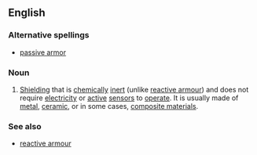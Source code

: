 ==English==

===Alternative spellings===
{{wikipedia}}
* [[passive armor]] {{qualifier|US}}

===Noun===
{{en-noun|sg=[[passive]] [[armour]]}}

# {{British|Canada}} [[shielding|Shielding]] that is [[chemically]] [[inert]] (unlike [[reactive armour]]) and does not require [[electricity]] or [[active]] [[sensors]] to [[operate]]. It is usually made of [[metal]], [[ceramic]], or in some cases, [[composite material]]s. 

===See also===
*[[reactive armour]]